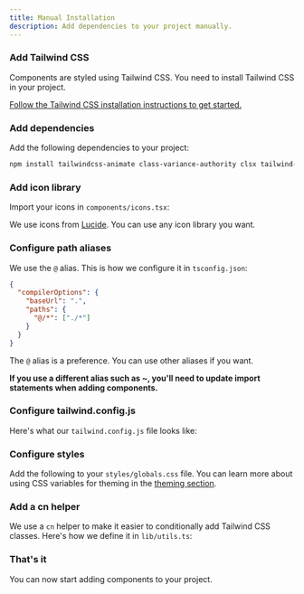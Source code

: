 ```yaml
---
title: Manual Installation
description: Add dependencies to your project manually.
---
```


<Steps>

### Add Tailwind CSS

Components are styled using Tailwind CSS. You need to install Tailwind CSS in your project.

[Follow the Tailwind CSS installation instructions to get started.](https://tailwindcss.com/docs/installation)

### Add dependencies

Add the following dependencies to your project:

```bash
npm install tailwindcss-animate class-variance-authority clsx tailwind-merge lucide-react
```

### Add icon library

Import your icons in `components/icons.tsx`:

<ComponentSource src="../../templates/plate-playground/src/components/icons.tsx" />

We use icons from [Lucide](https://lucide.dev). You can use any icon library you want.

### Configure path aliases

We use the `@` alias. This is how we configure it in `tsconfig.json`:

```json {3-6} title="tsconfig.json"
{
  "compilerOptions": {
    "baseUrl": ".",
    "paths": {
      "@/*": ["./*"]
    }
  }
}
```

The `@` alias is a preference. You can use other aliases if you want.

**If you use a different alias such as ~, you'll need to update import statements when adding components.**

### Configure tailwind.config.js

Here's what our `tailwind.config.js` file looks like:

<ComponentSource
  src="../../templates/plate-playground/tailwind.config.js"
  name="tailwind.config.js"
  open
/>

### Configure styles

Add the following to your `styles/globals.css` file. You can learn more about using CSS variables for theming in the [theming section](/docs/components/theming).

<ComponentSource
  src="../../templates/plate-playground/src/styles/globals.css"
  open
/>

### Add a cn helper

We use a `cn` helper to make it easier to conditionally add Tailwind CSS classes. Here's how we define it in `lib/utils.ts`:

<ComponentSource src="../../templates/plate-playground/src/lib/utils.ts" open />

### That's it

You can now start adding components to your project.

</Steps>
